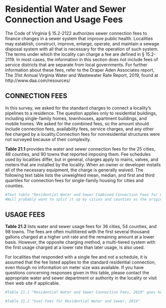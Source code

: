 # Residential Water and Sewer Connection and Usage Fees

The Code of Virginia § 15.2-2122 authorizes sewer connection fees to finance changes in a sewer system that improve public health. Localities may establish, construct, improve, enlarge, operate, and maintain a sewage disposal system with all that is necessary for the operation of such system. The terms under which the locality can charge a fee are defined in § 15.2-2119. In most cases, the information in this section does not include fees of service districts that are separate from local governments.  For further information about these fees, refer to the Draper Aden Associates report, The 31st Annual Virginia Water and Wastewater Rate Report, 2019, found at http://www.daa.com/resources/ 

## CONNECTION FEES

In this survey, we asked for the standard charges to connect  a  locality’s  pipelines  to  a  residence.  The  question  applies  only  to  residential  buildings,  including  single-family  homes,  townhouses,  apartment  buildings,  and  mobile  homes.  We  asked  for  the  combined  fees,  so  the  amount should include connection fees, availability fees, service charges, and any other fee charged by a locality.Connection  fees  for  nonresidential  structures  were  not  surveyed because of their complexity.

**Table  21.1**  provides  the  water  and  sewer  connection  fees for the 25 cities, 48 counties, and 90 towns that reported imposing them. Fee schedules used by localities differ, but in general, charges apply to mains, valves, and meters that are installed by the locality. When an owner or developer installs all of the necessary equipment, the charge is generally waived. The following text table lists the unweighted mean, median, and first and third quartiles for connection fees for single-family housing for cities and counties. 

```r
#Text table "Residential Water and Sewer Combined Connection Fees for Cities and Counties, 2019" goes here 
#Will probably want to split it up by cities and counties as the original has done
```

## USAGE FEES

**Table 21.2** lists water and sewer usage fees for 36 cities, 54 counties, and 98 towns. The fees are often multitiered with the first several thousand gallons charged at a higher unit rate and the remaining amount at a lower basis. However, the opposite charging method, a multi-tiered system with the first usage charged at a lower rate than later usage, is also used. 

For localities that responded with a single fee and not a schedule, it is assumed that the fee listed applies to the standard residential connection, even though no information on meter size was available. If you have questions concerning responses given in this table, please contact the appropriate water  and  sewer  department  or  authority  in  the  locality  or  visit their web site if applicable. 

```r

#Table 21.1 "Residential Water and Sewer Connection Fees, 2019" goes here

#Table 21.2 "User Fees for Residential Water and Sewer, 2019"
```
